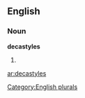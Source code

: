 ==English==

===Noun===
'''decastyles'''

# {{plural of|[[decastyle]]}}

[[Category:English plurals]]

[[ar:decastyles]]